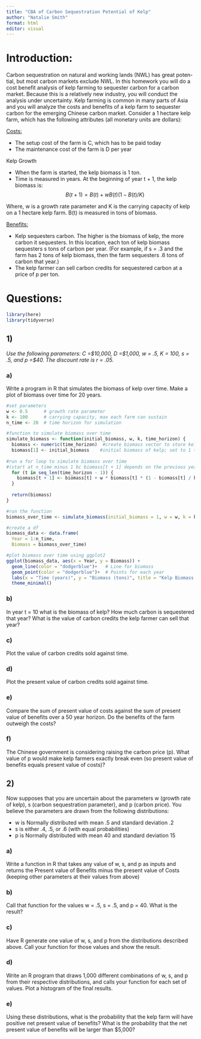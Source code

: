```yaml
---
title: "CBA of Carbon Sequestration Potential of Kelp"
author: "Natalie Smith"
format: html
editor: visual
---
```


# Introduction:

Carbon sequestration on natural and working lands (NWL) has great poten- tial, but most carbon markets exclude NWL. In this homework you will do a cost benefit analysis of kelp farming to sequester carbon for a carbon market. Because this is a relatively new industry, you will conduct the analysis under uncertainty. Kelp farming is common in many parts of Asia and you will analyze the costs and benefits of a kelp farm to sequester carbon for the emerging Chinese carbon market. Consider a 1 hectare kelp farm, which has the following attributes (all monetary units are dollars):

[Costs:]{.underline}

-   The setup cost of the farm is C, which has to be paid today
-   The maintenance cost of the farm is D per year

Kelp Growth

-   When the farm is started, the kelp biomass is 1 ton.
-   Time is measured in years. At the beginning of year t + 1, the kelp biomass is: 
$$
    B(t+1) = B(t) + wB(t)(1-B(t)/K)
$$

Where, w is a growth rate parameter and K is the carrying capacity of kelp on a 1 hectare kelp farm. B(t) is measured in tons of biomass.

[Benefits:]{.underline}

-   Kelp sequesters carbon. The higher is the biomass of kelp, the more carbon it sequesters. In this location, each ton of kelp biomass sequesters s tons of carbon per year. (For example, if s = .3 and the farm has 2 tons of kelp biomass, then the farm sequesters .6 tons of carbon that year.)
-   The kelp farmer can sell carbon credits for sequestered carbon at a price of p per ton.

# Questions:
```r
library(here)
library(tidyverse)
```


## 1)

*Use the following parameters: C =\$10,000, D =\$1,000, w = .5, K = 100, s = .5, and p =\$40. The discount rate is r = .05.*

### a)

Write a program in R that simulates the biomass of kelp over time. Make a plot of biomass over time for 20 years.

```r
#set parameters
w <- 0.5      # growth rate parameter
k <- 100      # carrying capacity, max each farm can sustain
n_time <- 20  # time horizon for simulation

#function to simulate biomass over time
simulate_biomass <- function(initial_biomass, w, k, time_horizon) {
  biomass <- numeric(time_horizon)  #create biomass vector to store kelp biomass values for each year
  biomass[1] <- initial_biomass    #initial biomass of kelp; set to 1 ton
  
#run a for loop to simulate biomass over time
#(start at n_time minus 1 bc biomass[t + 1] depends on the previous year’s biomass)
  for (t in seq_len(time_horizon - 1)) { 
    biomass[t + 1] <- biomass[t] + w * biomass[t] * (1 - biomass[t] / k)
  }
  
  return(biomass)
}

#run the function
biomass_over_time <- simulate_biomass(initial_biomass = 1, w = w, k = k, time_horizon = n_time)

#create a df 
biomass_data <- data.frame(
  Year = 1:n_time,
  Biomass = biomass_over_time)

#plot biomass over time using ggplot2
ggplot(biomass_data, aes(x = Year, y = Biomass)) +
  geom_line(color = "dodgerblue")+   # Line for biomass
  geom_point(color = "dodgerblue")+  # Points for each year
  labs(x = "Time (years)", y = "Biomass (tons)", title = "Kelp Biomass Growth Over Time") +
  theme_minimal()
```


### b)

In year t = 10 what is the biomass of kelp? How much carbon is sequestered that year? What is the value of carbon credits the kelp farmer can sell that year?

### c)

Plot the value of carbon credits sold against time.

### d)

Plot the present value of carbon credits sold against time.

### e)

Compare the sum of present value of costs against the sum of present value of benefits over a 50 year horizon. Do the benefits of the farm outweigh the costs?

### f)

The Chinese government is considering raising the carbon price (p). What value of p would make kelp farmers exactly break even (so present value of benefits equals present value of costs)?

## 2)

Now supposes that you are uncertain about the parameters w (growth rate of kelp), s (carbon sequestration parameter), and p (carbon price). You believe the parameters are drawn from the following distributions:

-   w is Normally distributed with mean .5 and standard deviation .2
-   s is either .4, .5, or .6 (with equal probabilities)
-   p is Normally distributed with mean 40 and standard deviation 15

### a)

Write a function in R that takes any value of w, s, and p as inputs and returns the Present value of Benefits minus the present value of Costs (keeping other parameters at their values from above)

### b)

Call that function for the values w = .5, s = .5, and p = 40. What is the result?

### c)

Have R generate one value of w, s, and p from the distributions described above. Call your function for those values and show the result.

### d)

Write an R program that draws 1,000 different combinations of w, s, and p from their respective distributions, and calls your function for each set of values. Plot a histogram of the final results.

### e)

Using these distributions, what is the probability that the kelp farm will have positive net present value of benefits? What is the probability that the net present value of benefits will be larger than \$5,000?
